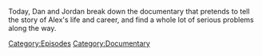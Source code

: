 {{Episode
    | title           = Dan's War
    | caption         = [https://knowledgefight.libsyn.com/707-dans-war Listen to this episode on Libsyn]
    | episodeNumber   = 707
    | length          = 02:35:21
    | airDate         = July 29, 2022
    | previousEpisode = [[706: Photobombing And Sweating]]
    | nextEpisode     = [[708: The Cuck-Destroyer Destroys The Stage]]
}}

{{Stub}}

Today, Dan and Jordan break down the documentary that pretends to tell the story of Alex's life and career, and find a whole lot of serious problems along the way.

[[Category:Episodes]]
[[Category:Documentary]]
